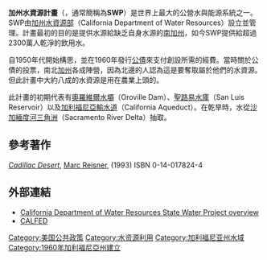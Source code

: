 '''加州水資源計畫'''（{{lang-en|California State Water Project}}，通常簡稱為'''SWP'''）是世界上最大的公營水與能源系統之一。SWP由[[加州水資源部|加州水資源部]]（California Department of Water Resources）設立並管理。計畫最初的目的是提供水源給缺乏自身水源的[[南加州|南加州]]，如今SWP提供給超過2300萬人乾淨的飲用水。

自1950年代開始構思，並在1960年發行[[公債|公債]]來支付創設所需的經費。當時關於公債的投票，南北[[加州|加州]]各成陣營，因為北邊的人認為這是要奪取屬於他們的水資源。但此計畫中大約八成的水資源是用在農業上頭的。

此計畫的初期代表有[[奧羅維爾水壩|奧羅維爾水壩]]（Oroville Dam）、[[聖路易水庫|聖路易水庫]]（San Luis Reservoir）以及[[加利福尼亞輸水道|加利福尼亞輸水道]]（California Aqueduct）。在乾旱時，水從[[沙加緬度河三角洲|沙加緬度河三角洲]]（Sacramento River Delta）抽取。

==參考著作==
''[[Cadillac_Desert|Cadillac Desert]]'', [[Marc_Reisner|Marc Reisner]], (1993) ISBN 0-14-017824-4

==外部連結==
*[http://www.publicaffairs.water.ca.gov/swp/ California Department of Water Resources State Water Project overview]{{Wayback|url=http://www.publicaffairs.water.ca.gov/swp/ |date=20071004185606 }}
*[http://calwater.ca.gov/ CALFED]{{Wayback|url=http://calwater.ca.gov/ |date=20060513040347 }}

[[Category:美国公共政策|Category:美国公共政策]]
[[Category:水资源利用|Category:水资源利用]]
[[Category:加利福尼亚州水域|Category:加利福尼亚州水域]]
[[Category:1960年加利福尼亞州建立|Category:1960年加利福尼亞州建立]]